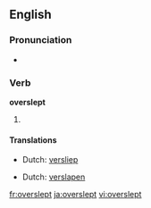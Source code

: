 ==English==

===Pronunciation===
*{{IPA|/'ovəɻslεpt/}}

===Verb===
'''overslept'''

# {{past of|oversleep}}

====Translations====
{{trans-top|past tense of oversleep}}
*Dutch: [[versliep]]
{{trans-mid}}
{{trans-bottom}}
{{trans-top|past participle of oversleep}}
*Dutch: [[verslapen]]
{{trans-mid}}
{{trans-bottom}}

[[fr:overslept]]
[[ja:overslept]]
[[vi:overslept]]